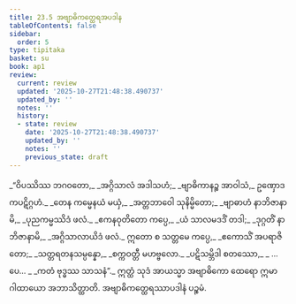 ```yaml
---
title: 23.5 အဗျာဓိကတ္ထေရအပဒါန
tableOfContents: false
sidebar:
  order: 5
type: tipitaka
basket: su
book: ap1
review:
  current: review
  updated: '2025-10-27T21:48:38.490737'
  updated_by: ''
  notes: ''
  history:
  - state: review
    date: '2025-10-27T21:48:38.490737'
    updated_by: ''
    notes: ''
    previous_state: draft
---
```



<ReviewStatus review={frontmatter.review} showDetails={true} />

<HypothesisAnnotation frontmatter={frontmatter} />

<DynamicBreadcrumb />

<Division number="24" book="ap1" e="ch" v="20" p="241">

<Paragraph number="2930" type="verses" book="ap1">
_“ဝိပဿိဿ ဘဂဝတော,_  
_အဂ္ဂိသာလံ အဒါသဟံ;_  
_ဗျာဓိကာနဉ္စ အာဝါသံ,_  
ဥဏှောဒကပဋိဂ္ဂဟံ._  

</Paragraph>

</Division>
<Division number="25" book="ap1" e="ch" v="20" p="241">

<Paragraph number="2931" type="verses" book="ap1">
_တေန ကမ္မေနယံ မယှံ,_  
_အတ္တဘာဝေါ သုနိမ္မိတော;_  
_ဗျာဓာဟံ နာဘိဇာနာမိ,_  
_ပုညကမ္မဿိဒံ ဖလံ._  

</Paragraph>

</Division>
<Division number="26" book="ap1" e="ch" v="20" p="241">

<Paragraph number="2932" type="verses" book="ap1">
_ဧကနဝုတိတော ကပ္ပေ,_  
_ယံ သာလမဒဒိံ တဒါ;_  
_ဒုဂ္ဂတိံ နာဘိဇာနာမိ,_  
_အဂ္ဂိသာလာယိဒံ ဖလံ._  

</Paragraph>

</Division>
<Division number="27" book="ap1" e="ch" v="20" p="241">

<Paragraph number="2933" type="verses" book="ap1">
ဣတော စ သတ္တမေ ကပ္ပေ,_  
_ဧကောသိံ အပရာဇိတော;_  
_သတ္တရတနသမ္ပန္နော,_  
_စက္ကဝတ္တီ မဟဗ္ဗလော._  

</Paragraph>

</Division>
<Division number="28" book="ap1" e="ch" v="20" p="241">

<Paragraph number="2934" type="verses" book="ap1">
_ပဋိသမ္ဘိဒါ စတဿော,_  
_ …ပေ… _  
_ကတံ ဗုဒ္ဓဿ သာသနံ”._  

</Paragraph>

<Paragraph number="2935" book="ap1">
ဣတ္ထံ သုဒံ အာယသ္မာ အဗျာဓိကော ထေရော ဣမာ ဂါထာယော အဘာသိတ္ထာတိ.

</Paragraph>
</Division>

<Paragraph number="2936" type="center" book="ap1">
အဗျာဓိကတ္ထေရဿာပဒါနံ ပဉ္စမံ.
</Paragraph>